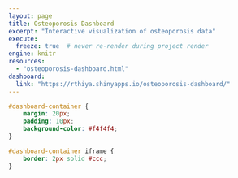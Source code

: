 ```yaml
---
layout: page
title: Osteoporosis Dashboard
excerpt: "Interactive visualization of osteoporosis data"
execute:
  freeze: true  # never re-render during project render
engine: knitr
resources:
  - "osteoporosis-dashboard.html"
dashboard:
  link: "https://rthiya.shinyapps.io/osteoporosis-dashboard/"
---
```

```{=html}
<head>
  <link rel="stylesheet" href="assets/css/styles.css">
</head>

```


```css
#dashboard-container {
    margin: 20px;
    padding: 10px;
    background-color: #f4f4f4;
}

#dashboard-container iframe {
    border: 2px solid #ccc;
}

```
